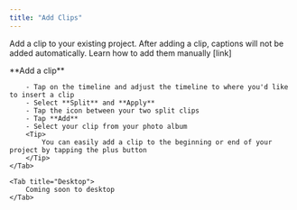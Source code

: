 ```yaml
---
title: "Add Clips"
---
```


Add a clip to your existing project.
<Note>
    After adding a clip, captions will not be added automatically. Learn how to add them manually [link]
</Note>

<Tabs>
    <Tab title="iOS">
        **Add a clip**

        - Tap on the timeline and adjust the timeline to where you'd like to insert a clip
        - Select **Split** and **Apply**
        - Tap the icon between your two split clips
        - Tap **Add**
        - Select your clip from your photo album
        <Tip>
            You can easily add a clip to the beginning or end of your project by tapping the plus button
        </Tip>
    </Tab>

    <Tab title="Desktop">
        Coming soon to desktop
    </Tab>
</Tabs>